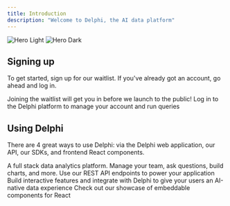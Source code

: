 ```yaml
---
title: Introduction
description: "Welcome to Delphi, the AI data platform"
---
```


<img
  className="block dark:hidden"
  src="/images/logo-color-dark-lg.png"
  alt="Hero Light"
/>
<img
  className="hidden dark:block"
  src="/images/logo-color-light-lg.png"
  alt="Hero Dark"
/>

## Signing up

To get started, sign up for our waitlist. If you've already got an account, go ahead and log in.

<CardGroup cols={2}>
  <Card title="Join Waitlist" icon="pen-to-square" href="https://delphihq.com">
    Joining the waitlist will get you in before we launch to the public!
  </Card>
  <Card title="Sign In" icon="image" href="https://app.delphihq.com">
    Log in to the Delphi platform to manage your account and run queries
  </Card>
</CardGroup>

## Using Delphi

There are 4 great ways to use Delphi: via the Delphi web application, our API, our SDKs, and frontend React components.

<CardGroup cols={2}>
  <Card title="Delphi Web App" icon="globe-pointer" href="/api-reference">
    A full stack data analytics platform. Manage your team, ask questions, build
    charts, and more.
  </Card>
  <Card
    title="API Reference"
    icon="code"
    href="https://mintlify.com/docs/api-playground/openapi"
  >
    Use our REST API endpoints to power your application
  </Card>
  <Card
    title="SDKs"
    icon="screwdriver-wrench"
    href="https://mintlify.com/docs/components/accordion"
  >
    Build interactive features and integrate with Delphi to give your users an
    AI-native data experience
  </Card>
  <Card
    title="React Components"
    icon="palette"
    href="https://mintlify.com/customers"
  >
    Check out our showcase of embeddable components for React
  </Card>
</CardGroup>
